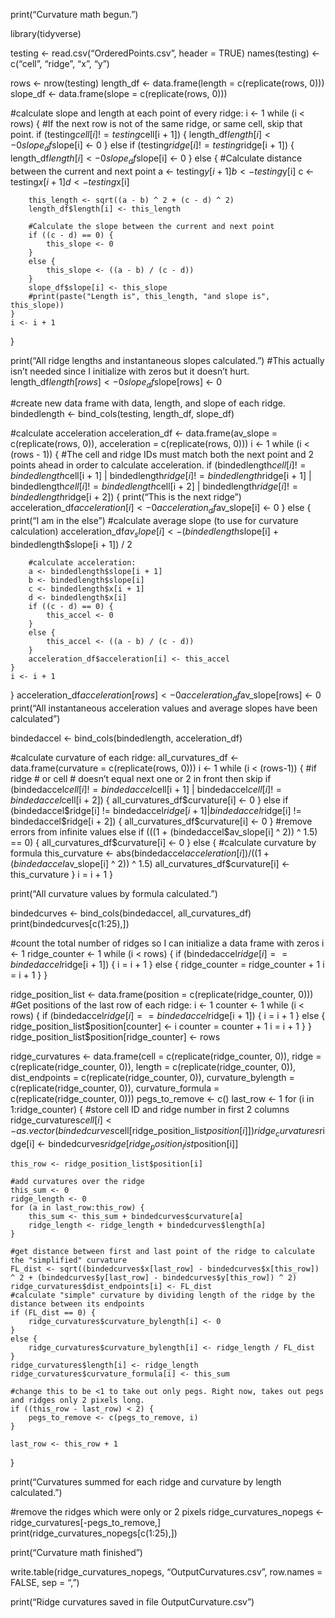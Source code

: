 print("Curvature math begun.")

library(tidyverse)

testing <- read.csv("OrderedPoints.csv", header = TRUE)
names(testing) <- c("cell", "ridge", "x", "y")

rows <- nrow(testing)
length_df <- data.frame(length = c(replicate(rows, 0)))
slope_df <- data.frame(slope = c(replicate(rows, 0)))

#calculate slope and length at each point of every ridge:
i <- 1
while (i < rows) {
    #If the next row is not of the same ridge, or same cell, skip that point.
    if (testing$cell[i] != testing$cell[i + 1]) {
        length_df$length[i] <- 0
        slope_df$slope[i] <- 0
    }
    else if (testing$ridge[i] != testing$ridge[i + 1]) {
        length_df$length[i] <- 0
        slope_df$slope[i] <- 0
    }
    else {
        #Calculate distance between the current and next point
        a <- testing$y[i + 1]
        b <- testing$y[i]
        c <- testing$x[i + 1]
        d <- testing$x[i]

        this_length <- sqrt((a - b) ^ 2 + (c - d) ^ 2)
        length_df$length[i] <- this_length

        #Calculate the slope between the current and next point
        if ((c - d) == 0) {
            this_slope <- 0
        }
        else {
            this_slope <- ((a - b) / (c - d))
        }
        slope_df$slope[i] <- this_slope
        #print(paste("Length is", this_length, "and slope is", this_slope))
    }
    i <- i + 1
}

print("All ridge lengths and instantaneous slopes calculated.")
#This actually isn't needed since I initialize with zeros but it doesn't hurt.
length_df$length[rows] <- 0
slope_df$slope[rows] <- 0

#create new data frame with data, length, and slope of each ridge.
bindedlength <- bind_cols(testing, length_df, slope_df)

#calculate acceleration
acceleration_df <- data.frame(av_slope = c(replicate(rows, 0)), acceleration = c(replicate(rows, 0)))
i <- 1
while (i < (rows - 1)) {
    #The cell and ridge IDs must match both the next point and 2 points ahead in order to calculate acceleration.
    if (bindedlength$cell[i] != bindedlength$cell[i + 1] | bindedlength$ridge[i] != bindedlength$ridge[i + 1] |
        bindedlength$cell[i] != bindedlength$cell[i + 2] | bindedlength$ridge[i] != bindedlength$ridge[i + 2]) {
        print("This is the next ridge")
        acceleration_df$acceleration[i] <- 0
        acceleration_df$av_slope[i] <- 0
    }
    else {
        print("I am in the else")
        #calculate average slope (to use for curvature calculation)
        acceleration_df$av_slope[i] <- (bindedlength$slope[i] + bindedlength$slope[i + 1]) / 2

        #calculate acceleration:
        a <- bindedlength$slope[i + 1]
        b <- bindedlength$slope[i]
        c <- bindedlength$x[i + 1]
        d <- bindedlength$x[i]
        if ((c - d) == 0) {
            this_accel <- 0
        }
        else {
            this_accel <- ((a - b) / (c - d))
        }
        acceleration_df$acceleration[i] <- this_accel
    }
    i <- i + 1
}
acceleration_df$acceleration[rows] <- 0
acceleration_df$av_slope[rows] <- 0
print("All instantaneous acceleration values and average slopes have been calculated")

bindedaccel <- bind_cols(bindedlength, acceleration_df)

#calculate curvature of each ridge:
all_curvatures_df <- data.frame(curvature = c(replicate(rows, 0)))
i <- 1
while (i < (rows-1)) {
    #if ridge # or cell # doesn't equal next one or 2 in front then skip
    if (bindedaccel$cell[i] != bindedaccel$cell[i + 1] | bindedaccel$cell[i] != bindedaccel$cell[i + 2]) {
        all_curvatures_df$curvature[i] <- 0
    }
    else if (bindedaccel$ridge[i] != bindedaccel$ridge[i + 1] | bindedaccel$ridge[i] != bindedaccel$ridge[i + 2]) {
        all_curvatures_df$curvature[i] <- 0
    }
    #remove errors from infinite values
    else if (((1 + (bindedaccel$av_slope[i] ^ 2)) ^ 1.5) == 0) {
        all_curvatures_df$curvature[i] <- 0
    }
    else {
        #calculate curvature by formula
        this_curvature <- abs(bindedaccel$acceleration[i]) / ((1 + (bindedaccel$av_slope[i] ^ 2)) ^ 1.5)
        all_curvatures_df$curvature[i] <- this_curvature
    }
    i = i + 1
}

print("All curvature values by formula calculated.")

bindedcurves <- bind_cols(bindedaccel, all_curvatures_df)
print(bindedcurves[c(1:25),])
    
#count the total number of ridges so I can initialize a data frame with zeros
i <- 1
ridge_counter <- 1
while (i < rows) {
    if (bindedaccel$ridge[i] == bindedaccel$ridge[i + 1]) {
        i = i + 1
    }
    else {
        ridge_counter = ridge_counter + 1
        i = i + 1
    }
}


ridge_position_list <- data.frame(position = c(replicate(ridge_counter, 0)))
#Get positions of the last row of each ridge:
i <- 1
counter <- 1
while (i < rows) {
    if (bindedaccel$ridge[i] == bindedaccel$ridge[i + 1]) {
        i = i + 1
    }
    else {
        ridge_position_list$position[counter] <- i
        counter = counter + 1
        i = i + 1
    }
}
ridge_position_list$position[ridge_counter] <- rows

ridge_curvatures <- data.frame(cell = c(replicate(ridge_counter, 0)), ridge = c(replicate(ridge_counter, 0)), length = c(replicate(ridge_counter, 0)), dist_endpoints = c(replicate(ridge_counter, 0)), curvature_bylength = c(replicate(ridge_counter, 0)), curvature_formula = c(replicate(ridge_counter, 0)))
pegs_to_remove <- c()
last_row <- 1
for (i in 1:ridge_counter) {
    #store cell ID and ridge number in first 2 columns
    ridge_curvatures$cell[i] <- as.vector(bindedcurves$cell[ridge_position_list$position[i]])
    ridge_curvatures$ridge[i] <- bindedcurves$ridge[ridge_position_list$position[i]]

    this_row <- ridge_position_list$position[i]

    #add curvatures over the ridge
    this_sum <- 0
    ridge_length <- 0
    for (a in last_row:this_row) {
        this_sum <- this_sum + bindedcurves$curvature[a]
        ridge_length <- ridge_length + bindedcurves$length[a]
    }

    #get distance between first and last point of the ridge to calculate the "simplified" curvature
    FL_dist <- sqrt((bindedcurves$x[last_row] - bindedcurves$x[this_row]) ^ 2 + (bindedcurves$y[last_row] - bindedcurves$y[this_row]) ^ 2)
    ridge_curvatures$dist_endpoints[i] <- FL_dist
    #calculate "simple" curvature by dividing length of the ridge by the distance between its endpoints
    if (FL_dist == 0) {
        ridge_curvatures$curvature_bylength[i] <- 0
    }
    else {
        ridge_curvatures$curvature_bylength[i] <- ridge_length / FL_dist
    }
    ridge_curvatures$length[i] <- ridge_length
    ridge_curvatures$curvature_formula[i] <- this_sum

    #change this to be <1 to take out only pegs. Right now, takes out pegs and ridges only 2 pixels long.
    if ((this_row - last_row) < 2) {
        pegs_to_remove <- c(pegs_to_remove, i)
    }

    last_row <- this_row + 1
}

print("Curvatures summed for each ridge and curvature by length calculated.")

#remove the ridges which were only or 2 pixels
ridge_curvatures_nopegs <- ridge_curvatures[-pegs_to_remove,]
print(ridge_curvatures_nopegs[c(1:25),])

print("Curvature math finished")

write.table(ridge_curvatures_nopegs, "OutputCurvatures.csv", row.names = FALSE, sep = ",")

print("Ridge curvatures saved in file OutputCurvature.csv")

